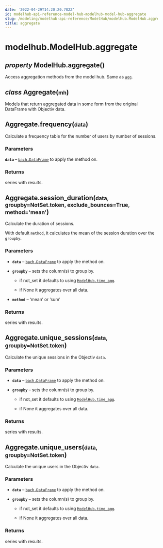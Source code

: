 ```yaml
---
date: '2022-04-29T14:20:20.782Z'
id: modelhub-api-reference-model-hub-modelhub-model-hub-aggregate
slug: /modeling/modelhub-api-reference/ModelHub/modelhub.ModelHub.aggregate/
title: aggregate
---
```


# modelhub.ModelHub.aggregate

<div>
<h2 class="signature-class"><span class="type-annotation"><em>property</em></span> <span class="additional-name">ModelHub.</span><span class="name">aggregate(</span>)</h2>


<div class="content">

Access aggregation methods from the model hub. Same as [`agg`](/docs/modeling/modelhub-api-reference/ModelHub/modelhub.ModelHub.agg/#modelhub.ModelHub.agg).

<div class="class">
<h2 class="signature-class"><span class="type-annotation"><em>class</em></span> <span class="name">Aggregate(</span><small class="parameter-list"><span class="parameter" id="mh">mh</span></small>)</h2>


<div class="content">

Models that return aggregated data in some form from the original DataFrame with Objectiv data.

<div class="method">
<h2 class="signature-class"><span class="additional-name">Aggregate.</span><span class="name">frequency(</span><small class="parameter-list"><span class="parameter" id="data">data</span></small>)</h2>


<div class="content">

Calculate a frequency table for the number of users by number of sessions.


### Parameters

**`data`** – [`bach.DataFrame`](/docs/modeling/bach/api-reference/DataFrame/bach.DataFrame/#bach.DataFrame) to apply the method on.



### Returns

series with results.



</div>

</div>
<div class="method">
<h2 class="signature-class"><span class="additional-name">Aggregate.</span><span class="name">session_duration(</span><small class="parameter-list"><span class="parameter" id="data">data</span>, <span class="parameter" id="groupby">groupby=NotSet.token</span>, <span class="parameter" id="exclude_bounces">exclude_bounces=True</span>, <span class="parameter" id="method">method='mean'</span></small>)</h2>


<div class="content">

Calculate the duration of sessions.

With default `method`, it calculates the mean of the session duration over the `groupby`.


### Parameters

* **`data`** – [`bach.DataFrame`](/docs/modeling/bach/api-reference/DataFrame/bach.DataFrame/#bach.DataFrame) to apply the method on.

* **`groupby`** – sets the column(s) to group by.

  * if not_set it defaults to using [`ModelHub.time_agg`](/docs/modeling/modelhub-api-reference/ModelHub/modelhub.ModelHub.time-agg/#modelhub.ModelHub.time-agg).

  * if None it aggregates over all data.


* **`method`** – ‘mean’ or ‘sum’



### Returns

series with results.



</div>

</div>
<div class="method">
<h2 class="signature-class"><span class="additional-name">Aggregate.</span><span class="name">unique_sessions(</span><small class="parameter-list"><span class="parameter" id="data">data</span>, <span class="parameter" id="groupby">groupby=NotSet.token</span></small>)</h2>


<div class="content">

Calculate the unique sessions in the Objectiv `data`.


### Parameters

* **`data`** – [`bach.DataFrame`](/docs/modeling/bach/api-reference/DataFrame/bach.DataFrame/#bach.DataFrame) to apply the method on.

* **`groupby`** – sets the column(s) to group by.

  * if not_set it defaults to using [`ModelHub.time_agg`](/docs/modeling/modelhub-api-reference/ModelHub/modelhub.ModelHub.time-agg/#modelhub.ModelHub.time-agg).

  * if None it aggregates over all data.




### Returns

series with results.



</div>

</div>
<div class="method">
<h2 class="signature-class"><span class="additional-name">Aggregate.</span><span class="name">unique_users(</span><small class="parameter-list"><span class="parameter" id="data">data</span>, <span class="parameter" id="groupby">groupby=NotSet.token</span></small>)</h2>


<div class="content">

Calculate the unique users in the Objectiv `data`.


### Parameters

* **`data`** – [`bach.DataFrame`](/docs/modeling/bach/api-reference/DataFrame/bach.DataFrame/#bach.DataFrame) to apply the method on.

* **`groupby`** – sets the column(s) to group by.

  * if not_set it defaults to using [`ModelHub.time_agg`](/docs/modeling/modelhub-api-reference/ModelHub/modelhub.ModelHub.time-agg/#modelhub.ModelHub.time-agg).

  * if None it aggregates over all data.




### Returns

series with results.



</div>

</div>

</div>

</div>

</div>

</div>
